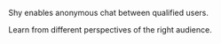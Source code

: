 Shy enables anonymous chat between qualified users. 

Learn from different perspectives of the right audience.
